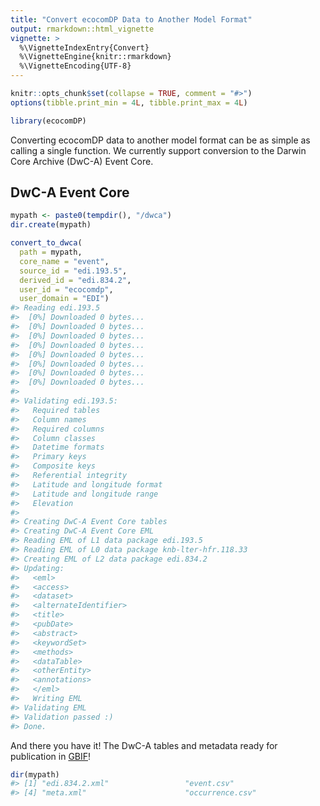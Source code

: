 ---
title: "Convert ecocomDP Data to Another Model Format"
output: rmarkdown::html_vignette
vignette: >
  %\VignetteIndexEntry{Convert}
  %\VignetteEngine{knitr::rmarkdown}
  %\VignetteEncoding{UTF-8}
---

```{r, include = FALSE}
knitr::opts_chunk$set(collapse = TRUE, comment = "#>")
options(tibble.print_min = 4L, tibble.print_max = 4L)
```

```{r setup}
library(ecocomDP)
```

Converting ecocomDP data to another model format can be as simple as calling a single function. We currently support conversion to the Darwin Core Archive (DwC-A) Event Core.

## DwC-A Event Core

```{r eval=FALSE}
mypath <- paste0(tempdir(), "/dwca")
dir.create(mypath)

convert_to_dwca(
  path = mypath, 
  core_name = "event", 
  source_id = "edi.193.5", 
  derived_id = "edi.834.2", 
  user_id = "ecocomdp",
  user_domain = "EDI")
#> Reading edi.193.5
#>  [0%] Downloaded 0 bytes...
#>  [0%] Downloaded 0 bytes...
#>  [0%] Downloaded 0 bytes...
#>  [0%] Downloaded 0 bytes...
#>  [0%] Downloaded 0 bytes...
#>  [0%] Downloaded 0 bytes...
#>  [0%] Downloaded 0 bytes...
#>  [0%] Downloaded 0 bytes...
#>
#> Validating edi.193.5:
#>   Required tables
#>   Column names
#>   Required columns
#>   Column classes
#>   Datetime formats
#>   Primary keys
#>   Composite keys
#>   Referential integrity
#>   Latitude and longitude format
#>   Latitude and longitude range
#>   Elevation
#>
#> Creating DwC-A Event Core tables
#> Creating DwC-A Event Core EML
#> Reading EML of L1 data package edi.193.5
#> Reading EML of L0 data package knb-lter-hfr.118.33
#> Creating EML of L2 data package edi.834.2
#> Updating:
#>   <eml>
#>   <access>
#>   <dataset>
#>   <alternateIdentifier>
#>   <title>
#>   <pubDate>
#>   <abstract>
#>   <keywordSet>
#>   <methods>
#>   <dataTable>
#>   <otherEntity>
#>   <annotations>
#>   </eml>
#>   Writing EML
#> Validating EML
#> Validation passed :)
#> Done.

```

And there you have it! The DwC-A tables and metadata ready for publication in [GBIF](https://www.gbif.org/)!

```{r eval=FALSE}
dir(mypath)
#> [1] "edi.834.2.xml"                 "event.csv"                     "extendedmeasurementorfact.csv"
#> [4] "meta.xml"                      "occurrence.csv" 
```
